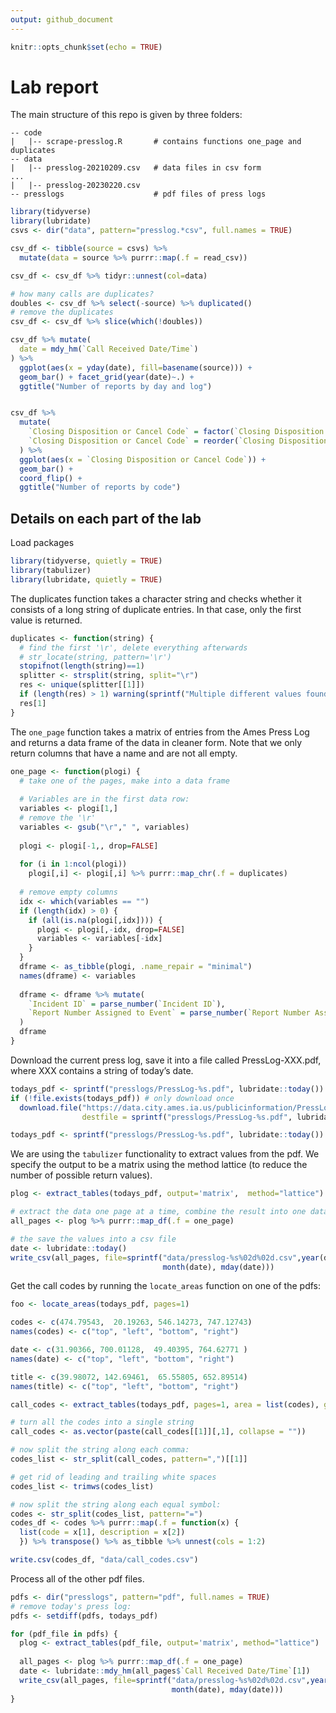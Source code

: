 ```yaml
---
output: github_document
---
```


<!-- README.md is generated from README.Rmd. Please edit the README.Rmd file -->


```r
knitr::opts_chunk$set(echo = TRUE)
```

# Lab report 

The main structure of this repo is given by three folders:

    -- code
    |   |-- scrape-presslog.R       # contains functions one_page and duplicates
    -- data
    |   |-- presslog-20210209.csv   # data files in csv form   
    ...
    |   |-- presslog-20230220.csv
    -- presslogs                    # pdf files of press logs


```r
library(tidyverse)
library(lubridate)
csvs <- dir("data", pattern="presslog.*csv", full.names = TRUE)

csv_df <- tibble(source = csvs) %>%
  mutate(data = source %>% purrr::map(.f = read_csv))

csv_df <- csv_df %>% tidyr::unnest(col=data)

# how many calls are duplicates?
doubles <- csv_df %>% select(-source) %>% duplicated() 
# remove the duplicates
csv_df <- csv_df %>% slice(which(!doubles)) 

csv_df %>% mutate(
  date = mdy_hm(`Call Received Date/Time`)
) %>%
  ggplot(aes(x = yday(date), fill=basename(source))) +
  geom_bar() + facet_grid(year(date)~.) +
  ggtitle("Number of reports by day and log")


csv_df %>% 
  mutate(
    `Closing Disposition or Cancel Code` = factor(`Closing Disposition or Cancel Code`),
    `Closing Disposition or Cancel Code` = reorder(`Closing Disposition or Cancel Code`, `Closing Disposition or Cancel Code`, length)
  ) %>%
  ggplot(aes(x = `Closing Disposition or Cancel Code`)) +
  geom_bar() +
  coord_flip() + 
  ggtitle("Number of reports by code")

```

## Details on each part of the lab

Load packages

```r
library(tidyverse, quietly = TRUE)
library(tabulizer)
library(lubridate, quietly = TRUE)
```


The duplicates function takes a character string and checks whether it consists of a long string of duplicate entries. In that case, only the first value is returned. 

```r
duplicates <- function(string) {
  # find the first '\r', delete everything afterwards
  # str_locate(string, pattern='\r')
  stopifnot(length(string)==1)
  splitter <- strsplit(string, split="\r")
  res <- unique(splitter[[1]])
  if (length(res) > 1) warning(sprintf("Multiple different values found in string: %s", paste(res, collapse=",")))
  res[1]
}
```

The `one_page` function takes a matrix of entries from the Ames Press Log and returns a data frame of the data in cleaner form. Note that we only return columns that have a name and are not all empty. 

```r
one_page <- function(plogi) {
  # take one of the pages, make into a data frame
  
  # Variables are in the first data row:
  variables <- plogi[1,]
  # remove the '\r'
  variables <- gsub("\r"," ", variables)
  
  plogi <- plogi[-1,, drop=FALSE]
  
  for (i in 1:ncol(plogi))
    plogi[,i] <- plogi[,i] %>% purrr::map_chr(.f = duplicates)
  
  # remove empty columns
  idx <- which(variables == "")
  if (length(idx) > 0) {
    if (all(is.na(plogi[,idx]))) {
      plogi <- plogi[,-idx, drop=FALSE]
      variables <- variables[-idx]
    }
  }
  dframe <- as_tibble(plogi, .name_repair = "minimal") 
  names(dframe) <- variables
  
  dframe <- dframe %>% mutate(
    `Incident ID` = parse_number(`Incident ID`),
    `Report Number Assigned to Event` = parse_number(`Report Number Assigned to Event`)
  )
  dframe
}
```

Download the current press log, save it into a file called PressLog-XXX.pdf, where XXX contains a string of today's date.

```r
todays_pdf <- sprintf("presslogs/PressLog-%s.pdf", lubridate::today())
if (!file.exists(todays_pdf)) # only download once
  download.file("https://data.city.ames.ia.us/publicinformation/PressLog.pdf", 
                destfile = sprintf("presslogs/PressLog-%s.pdf", lubridate::today()))

todays_pdf <- sprintf("presslogs/PressLog-%s.pdf", lubridate::today())
```

We are using the `tabulizer` functionality to extract values from the pdf.
We specify the output to be a matrix using the method lattice (to reduce the number of possible return values).

```r
plog <- extract_tables(todays_pdf, output='matrix',  method="lattice")

# extract the data one page at a time, combine the result into one data frame
all_pages <- plog %>% purrr::map_df(.f = one_page)

# the save the values into a csv file
date <- lubridate::today()
write_csv(all_pages, file=sprintf("data/presslog-%s%02d%02d.csv",year(date), 
                                  month(date), mday(date)))
```

Get the call codes by running the `locate_areas` function on one of the pdfs: 


```r
foo <- locate_areas(todays_pdf, pages=1)
```

```r
codes <- c(474.79543,  20.19263, 546.14273, 747.12743)
names(codes) <- c("top", "left", "bottom", "right")

date <- c(31.90366, 700.01128,  49.40395, 764.62771 )
names(date) <- c("top", "left", "bottom", "right")

title <- c(39.98072, 142.69461,  65.55805, 652.89514)
names(title) <- c("top", "left", "bottom", "right")
```

```r
call_codes <- extract_tables(todays_pdf, pages=1, area = list(codes), guess = FALSE)

# turn all the codes into a single string
call_codes <- as.vector(paste(call_codes[[1]][,1], collapse = ""))

# now split the string along each comma:
codes_list <- str_split(call_codes, pattern=",")[[1]]

# get rid of leading and trailing white spaces
codes_list <- trimws(codes_list)

# now split the string along each equal symbol:
codes <- str_split(codes_list, pattern="=")
codes_df <- codes %>% purrr::map(.f = function(x) {
  list(code = x[1], description = x[2])
  }) %>% transpose() %>% as_tibble %>% unnest(cols = 1:2)

write.csv(codes_df, "data/call_codes.csv")
```



Process all of the other pdf files. 
```r
pdfs <- dir("presslogs", pattern="pdf", full.names = TRUE)
# remove today's press log:
pdfs <- setdiff(pdfs, todays_pdf)

for (pdf_file in pdfs) {
  plog <- extract_tables(pdf_file, output='matrix', method="lattice")
  
  all_pages <- plog %>% purrr::map_df(.f = one_page)
  date <- lubridate::mdy_hm(all_pages$`Call Received Date/Time`[1])
  write_csv(all_pages, file=sprintf("data/presslog-%s%02d%02d.csv",year(date), 
                                    month(date), mday(date)))
}
```



